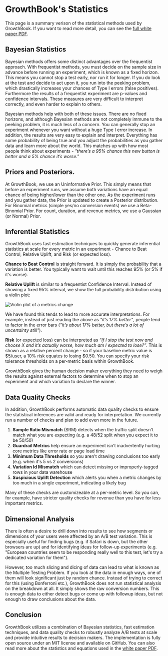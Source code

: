 # GrowthBook's Statistics

This page is a summary verison of the statistical methods used by GrowthBook. If you
want to read more detail, you can see the [full white paper PDF](https://www.growthbook.io/docs/GrowthBookStatsEngine.pdf).

## Bayesian Statistics

Bayesian methods offers some distinct advantages over the frequentist approach. With
frequentist methods, you must decide on
the sample size in advance before running an experiment, which is known as a fixed horizon. This
means you cannot stop a test early, nor run it for longer. If you do look at the test
and decide to act upon it, you run into the peeking problem, which drastically increases your
chances of Type I errors (false positives). Furthermore the results of a frequentist
experiment are p-values and confidence intervals. These measures are very difficult to
interpret correctly, and even harder to explain to others.

Bayesian methods help with both of these issues. There are no fixed horizons, and although
Bayesian methods are not completely immune to the peeking problem, it is much less of a concern.
You can generally stop an experiment whenever you want without a huge Type I error increase.
In addition, the results are very easy to explain and interpret. Everything
has some probability of being true and you adjust the probabilities as you gather data
and learn more about the world. This matches up with how most people think about
experiments - _"there’s a 95% chance this new button is better and a 5% chance it’s
worse."_

## Priors and Posteriors.

At GrowthBook, we use an Uninformative Prior. This simply means that before an
experiment runs, we assume both variations have an equal chance of
being higher/lower than the other one. As the experiment runs and you gather data, the
Prior is updated to create a Posterior distribution. For Binomial metrics (simple yes/no conversion events) we
use a Beta-Binomial Prior. For count, duration, and revenue metrics, we use a Gaussian
(or Normal) Prior.

## Inferential Statistics

GrowthBook uses fast estimation techniques to quickly generate inferential statistics at scale for every metric in an experiment -
Chance to Beat Control, Relative Uplift, and Risk (or expected loss).

**Chance to Beat Control** is straight forward. It is simply the probability that a variation is better.
You typically want to wait until this reaches 95% (or 5% if it's worse).

**Relative Uplift** is similar to a frequentist Confidence Interval. Instead of showing a fixed 95% interval, we show the full
probability distribution using a violin plot:

![Violin plot of a metrics change](/images/violin-plot.png)

We have found this tends to lead to more accurate interpretations. For example, instead of
just reading the above as _"it’s 17% better"_, people tend to factor in the error bars (_"it’s
about 17% better, but there’s a lot of uncertainty still"_).

**Risk** (or expected loss) can be interpreted as _“If I stop the test now and choose X and it’s actually worse, how
much am I expected to lose?”_. This is shown as a relative percent change - so if your baseline metric value is $5/user,
a 10% risk equates to losing $0.50.  You can specify your risk tolerance thresholds on a per-metric basis within GrowthBook.

GrowthBook gives the human decision maker everything they need to weigh the results against
external factors to determine when to stop an experiment and which variation to declare the winner.

## Data Quality Checks

In addition, GrowthBook performs automatic data quality
checks to ensure the statistical inferences are valid and ready for interpretation.
We currently run a number of checks and plan to add even more in the future.

1.  **Sample Ratio Mismatch** (SRM) detects when the traffic split doesn't match what you are expecting (e.g. a 48/52 split when you expect it to be 50/50)
2.  **Guardrail Metrics** help ensure an experiment isn't inadvertently hurting core metrics like error rate or page load time
3.  **Minimum Data Thresholds** so you aren't drawing conclusions too early (e.g. when it's 5 vs 2 conversions)
4.  **Variation Id Mismatch** which can detect missing or improperly-tagged rows in your data warehouse
5.  **Suspicious Uplift Detection** which alerts you when a metric changes by too much in a single experiment, indicating a likely bug

Many of these checks are customizeable at a per-metric level.
So you can, for example, have stricter quality checks for revenue than you have for less important metrics.

## Dimensional Analysis

There is often a desire to drill down into results to see how segments or dimensions
of your users were affected by an A/B test variation. This is especially useful for finding bugs
(e.g. if Safari is down, but the other browsers are up) and for identifying ideas for follow-up experiments (e.g.
"European countries seem to be responding really well to this test, let's try a dedicated variation for them").

However, too much slicing and dicing of data can lead to
what is known as the Multiple Testing Problem. If you look at the data in enough ways, one of them
will look significant just by random chance. Instead of trying to correct for this (using Bonferroni etc.),
GrowthBook does not run statistical analysis on the breakdown at all. It simply shows the raw conversion numbers.
This is enough data to either detect bugs or come up with followup ideas, but not enough to draw conclusions about the data.

## Conclusion

GrowthBook utilizes a combination of Bayesian statistics, fast estimation techniques,
and data quality checks to robustly analyze A/B tests at scale and provide intuitive
results to decision makers. The implementation is fully open source under an MIT license
and available on GitHub. You can also read more about the statistics and equations used
in the [white paper PDF](https://www.growthbook.io/docs/GrowthBookStatsEngine.pdf).
